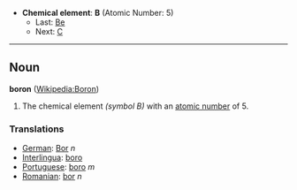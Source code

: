 *'''Chemical element''': '''B''' (Atomic Number: 5)
**Last: [[Beryllium|Be]]
**Next: [[Carbon|C]]
----
== Noun ==
'''boron''' ([[en:Boron|Wikipedia:Boron]])

# The chemical element ''(symbol B)'' with an [[atomic number]] of 5.

===Translations===
*[[German]]: [[Bor]] ''n''
*[[Interlingua]]: [[boro]]
*[[Portuguese]]: [[boro]] ''m''
*[[Romanian]]: [[bor]] ''n''